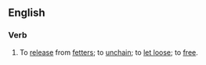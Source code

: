 ==English==
===Verb===
{{en-verb}}
# To [[release]] from [[fetter]]s; to [[unchain]]; to [[let loose]]; to [[free]].